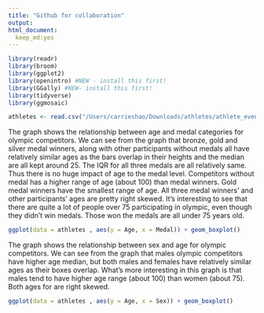 ```yaml
---
title: "Github for collaboration"
output: 
html_document:
  keep_md:yes
---
```


```r
library(readr)
library(broom)
library(ggplot2)
library(openintro) #NEW - install this first!
library(GGally) #NEW- install this first!
library(tidyverse) 
library(ggmosaic)

```

```r
athletes <- read.csv("/Users/carrieshao/Downloads/athletes/athlete_events.csv")
```


The graph shows the relationship between age and medal categories for olympic competitors. We can see from the graph that bronze, gold and silver medal winners, along with other participants without medals all have relatively similar ages as the bars overlap in their heights and the median are all kept around 25. The IQR for all three medals are all relatively same. Thus there is no huge impact of age to the medal level. Competitors without medal has a higher range of age (about 100) than medal winners. Gold medal winners have the smallest range of age.  All three medal winners' and other participants' ages are pretty right skewed. It's interesting to see that there are quite a lot of people over 75 participating in olympic, even though they didn't win medals. Those won the medals are all under 75 years old. 

```r
ggplot(data = athletes , aes(y = Age, x = Medal)) + geom_boxplot() 
```


The graph shows the relationship between sex and age for olympic competitors. We can see from the graph that males olympic competitors have higher age median, but both males and females have relatively similar ages as their boxes overlap. What's more interesting in this graph is that males tend to have higher age range (about 100) than women (about 75). Both ages for are right skewed.

```r
ggplot(data = athletes , aes(y = Age, x = Sex)) + geom_boxplot() 
```
